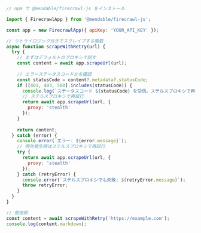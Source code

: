 ```js Node
// npm で @mendable/firecrawl-js をインストール

import { FirecrawlApp } from '@mendable/firecrawl-js';

const app = new FirecrawlApp({ apiKey: 'YOUR_API_KEY' });

// リトライロジック付きでスクレイプする関数
async function scrapeWithRetry(url) {
  try {
    // まずはデフォルトのプロキシで試す
    const content = await app.scrapeUrl(url);
    
    // エラーステータスコードかを確認
    const statusCode = content?.metadata?.statusCode;
    if ([401, 403, 500].includes(statusCode)) {
      console.log(`ステータスコード ${statusCode} を受信。ステルスプロキシで再試行します`);
      // ステルスプロキシで再試行
      return await app.scrapeUrl(url, {
        proxy: 'stealth'
      });
    }
    
    return content;
  } catch (error) {
    console.error(`エラー: ${error.message}`);
    // 例外発生時はステルスプロキシで再試行
    try {
      return await app.scrapeUrl(url, {
        proxy: 'stealth'
      });
    } catch (retryError) {
      console.error(`ステルスプロキシでも失敗: ${retryError.message}`);
      throw retryError;
    }
  }
}

// 使用例
const content = await scrapeWithRetry('https://example.com');
console.log(content.markdown);
```

